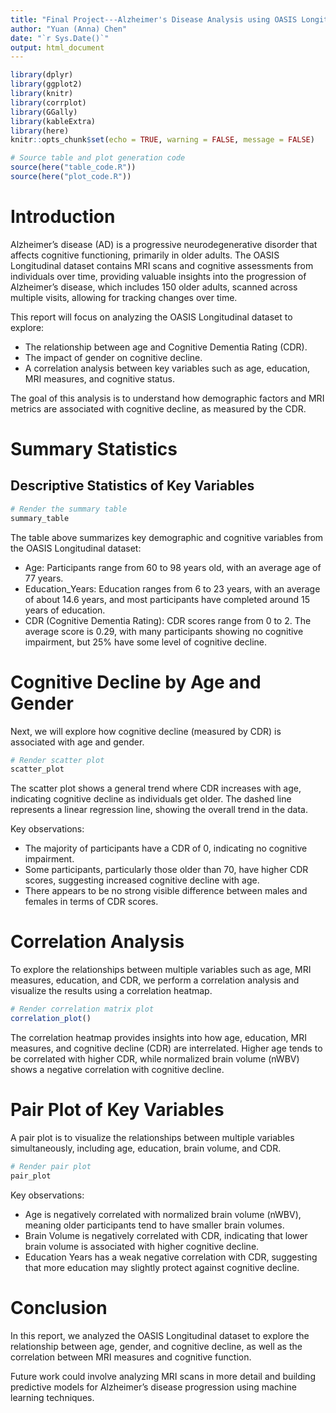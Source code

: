 ```yaml
---
title: "Final Project---Alzheimer's Disease Analysis using OASIS Longitudinal Dataset"
author: "Yuan (Anna) Chen"
date: "`r Sys.Date()`"
output: html_document
---
```


```r
library(dplyr)
library(ggplot2)
library(knitr)
library(corrplot)
library(GGally)
library(kableExtra)
library(here)
knitr::opts_chunk$set(echo = TRUE, warning = FALSE, message = FALSE)

# Source table and plot generation code
source(here("table_code.R"))
source(here("plot_code.R"))
```

# Introduction

Alzheimer’s disease (AD) is a progressive neurodegenerative disorder that affects cognitive functioning, primarily in older adults. The OASIS Longitudinal dataset contains MRI scans and cognitive assessments from individuals over time, providing valuable insights into the progression of Alzheimer’s disease, which includes 150 older adults, scanned across multiple visits, allowing for tracking changes over time. 

This report will focus on analyzing the OASIS Longitudinal dataset to explore:

- The relationship between age and Cognitive Dementia Rating (CDR).
- The impact of gender on cognitive decline.
- A correlation analysis between key variables such as age, education, MRI measures, and cognitive status.

The goal of this analysis is to understand how demographic factors and MRI metrics are associated with cognitive decline, as measured by the CDR.


# Summary Statistics

## Descriptive Statistics of Key Variables

```r
# Render the summary table
summary_table
```

The table above summarizes key demographic and cognitive variables from the OASIS Longitudinal dataset:

- Age: Participants range from 60 to 98 years old, with an average age of 77 years.
- Education_Years: Education ranges from 6 to 23 years, with an average of about 14.6 years, and most participants have completed around 15 years of education.
- CDR (Cognitive Dementia Rating): CDR scores range from 0 to 2. The average score is 0.29, with many participants showing no cognitive impairment, but 25% have some level of cognitive decline.


# Cognitive Decline by Age and Gender

Next, we will explore how cognitive decline (measured by CDR) is associated with age and gender.

```r
# Render scatter plot
scatter_plot
```

The scatter plot shows a general trend where CDR increases with age, indicating cognitive decline as individuals get older. The dashed line represents a linear regression line, showing the overall trend in the data. 

Key observations:

- The majority of participants have a CDR of 0, indicating no cognitive impairment.
- Some participants, particularly those older than 70, have higher CDR scores, suggesting increased cognitive decline with age.
- There appears to be no strong visible difference between males and females in terms of CDR scores.



# Correlation Analysis

To explore the relationships between multiple variables such as age, MRI measures, education, and CDR, we perform a correlation analysis and visualize the results using a correlation heatmap.


```r
# Render correlation matrix plot
correlation_plot()
```

The correlation heatmap provides insights into how age, education, MRI measures, and cognitive decline (CDR) are interrelated. Higher age tends to be correlated with higher CDR, while normalized brain volume (nWBV) shows a negative correlation with cognitive decline.



# Pair Plot of Key Variables

A pair plot is to visualize the relationships between multiple variables simultaneously, including age, education, brain volume, and CDR.

```r
# Render pair plot
pair_plot
```

Key observations:

- Age is negatively correlated with normalized brain volume (nWBV), meaning older participants tend to have smaller brain volumes.
- Brain Volume is negatively correlated with CDR, indicating that lower brain volume is associated with higher cognitive decline.
- Education Years has a weak negative correlation with CDR, suggesting that more education may slightly protect against cognitive decline.





# Conclusion

In this report, we analyzed the OASIS Longitudinal dataset to explore the relationship between age, gender, and cognitive decline, as well as the correlation between MRI measures and cognitive function.

Future work could involve analyzing MRI scans in more detail and building predictive models for Alzheimer’s disease progression using machine learning techniques.

